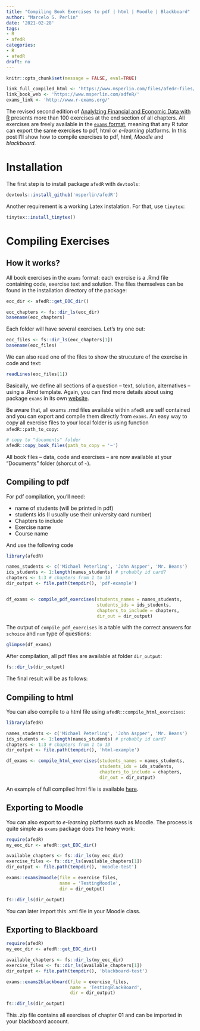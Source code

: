 ```yaml
---
title: "Compiling Book Exercises to pdf | html | Moodle | Blackboard"
author: "Marcelo S. Perlin"
date: '2021-02-28'
tags:
- R
- afedR
categories:
- R
- afedR
draft: no
---
```


```r
knitr::opts_chunk$set(message = FALSE, eval=TRUE)

link_full_compiled_html <- 'https://www.msperlin.com/files/afedr-files/Introduction to R_Robert Engle_Ver 03.html'
link_book_web <- 'https://www.msperlin.com/adfeR/'
exams_link <- 'http://www.r-exams.org/'
```

The revised second edition of [Analylzing Financial and Economic Data with R](`r link_book_web`) presents more than 100 exercises at the end section of all chapters. All exercises are freely available in the [`exams` format](`r exams_link`), meaning that any R tutor can export the same exercises to pdf, html or _e-learning_ platforms. In this post I'll show how to compile exercises to pdf, html, _Moodle_ and _blackboard_.


# Installation 

The first step is to install package `afedR` with `devtools`:

```r
devtools::install_github('msperlin/afedR')
```

Another requirement is a working Latex instalation. For that, use `tinytex`:

```r
tinytex::install_tinytex()
```


# Compiling Exercises

## How it works?

All book exercises in the `exams` format: each exercise is a .Rmd file containing code, exercise text and solution. The files themselves can be found in the installation directory of the package:

```r
eoc_dir <- afedR::get_EOC_dir()

eoc_chapters <- fs::dir_ls(eoc_dir)
basename(eoc_chapters)
```

Each folder will have several exercises. Let's try one out:

```r
eoc_files <- fs::dir_ls(eoc_chapters[1])
basename(eoc_files)
```

We can also read one of the files to show the strucuture of the exercise in code and text:

```r
readLines(eoc_files[1])
```

Basically, we define all sections of a question -- text, solution, alternatives -- using a .Rmd template. Again, you can find more details about using package `exams` in its own [website](`r exams_link`).

Be aware that, all exams .rmd files available within `afedR` are self contained and you can export and compile them directly from `exams`. An easy way to copy all exercise files to your local folder is using function `afedR::path_to_copy`:

```r
# copy to "documents" folder
afedR::copy_book_files(path_to_copy = '~')
```
All book files -- data, code and exercises -- are now available at your "Documents" folder (shorcut of `~`).

## Compiling to pdf

For pdf compilation, you'll need:

- name of students (will be printed in pdf)
- students ids (I usually use their university card number)
- Chapters to include
- Exercise name
- Course name

And use the following code

```r
library(afedR)

names_students <- c('Michael Peterling', 'John Aspper', 'Mr. Beans')
ids_students <- 1:length(names_students) # probably id card?
chapters <- 1:3 # chapters from 1 to 13
dir_output <- file.path(tempdir(), 'pdf-example')


df_exams <- compile_pdf_exercises(students_names = names_students, 
                                  students_ids = ids_students, 
                                  chapters_to_include = chapters,
                                  dir_out = dir_output)
```

The output of `compile_pdf_exercises` is a table with the correct answers for `schoice` and `num` type of questions:

```r
glimpse(df_exams)
```


After compilation, all pdf files are available at folder `dir_output`:

```r
fs::dir_ls(dir_output)
```

The final result will be  as follows:

<blockquote class="imgur-embed-pub" lang="en" data-id="a/wVAd8Xr" data-context="false" ><a href="//imgur.com/a/wVAd8Xr"></a></blockquote><script async src="//s.imgur.com/min/embed.js" charset="utf-8"></script>


## Compiling to html

You can also compile to a html file using `afedR::compile_html_exercises`:

```r
library(afedR)

names_students <- c('Michael Peterling', 'John Aspper', 'Mr. Beans')
ids_students <- 1:length(names_students) # probably id card?
chapters <- 1:3 # chapters from 1 to 13
dir_output <- file.path(tempdir(), 'html-example')

df_exams <- compile_html_exercises(students_names = names_students, 
                                   students_ids = ids_students, 
                                   chapters_to_include = chapters,
                                   dir_out = dir_output)
```

An example of full compiled html file is available [here](`r link_full_compiled_html`).


## Exporting to Moodle

You can also export to _e-learning_ platforms such as Moodle. The process is quite simple as `exams` package does the heavy work:

```r
require(afedR)
my_eoc_dir <- afedR::get_EOC_dir()

available_chapters <- fs::dir_ls(my_eoc_dir)
exercise_files <- fs::dir_ls(available_chapters[1])
dir_output <- file.path(tempdir(), 'moodle-test')

exams::exams2moodle(file = exercise_files, 
                    name = 'TestingMoodle', 
                    dir = dir_output)

fs::dir_ls(dir_output)
```

You can later import this .xml file in your Moodle class. 

## Exporting to Blackboard

```r
require(afedR)
my_eoc_dir <- afedR::get_EOC_dir()

available_chapters <- fs::dir_ls(my_eoc_dir)
exercise_files <- fs::dir_ls(available_chapters[1])
dir_output <- file.path(tempdir(), 'blackboard-test')

exams::exams2blackboard(file = exercise_files, 
                        name = 'TestingBlackBoard', 
                        dir = dir_output)

fs::dir_ls(dir_output)
```

This .zip file contains all exercises of chapter 01 and can be imported in your blackboard account. 
